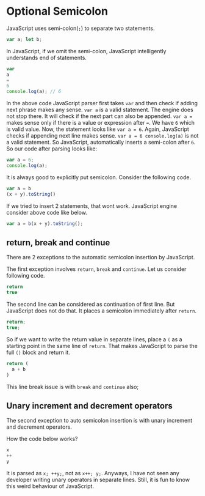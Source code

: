 
<Layout>
<SEO title="Optional Semicolon in JavaScript" />
<JSLayout>

# Optional Semicolon

JavaScript uses semi-colon(`;`) to separate two statements.

```javascript
var a; let b;
```

In JavaScript, if we omit the semi-colon, JavaScript intelligently understands end of statements.

```javascript
var
a
=
6
console.log(a); // 6
```

In the above code JavaScript parser first takes `var` and then check if adding next phrase makes any sense. `var a` is a valid statement. The engine does not stop there. It will check if the next part can also be appended. `var a =` makes sense only if there is a value or expression after `=`. We have `6` which is valid value. Now, the statement looks like `var a = 6`. Again, JavaScript checks if appending next line makes sense. `var a = 6 console.log(a)` is not a valid statement. So JavaScript, automatically inserts a semi-colon after `6`. So our code after parsing looks like:

```javascript
var a = 6;
console.log(a);
```

It is always good to explicitly put semicolon. Consider the following code.

```javascript
var a = b
(x + y).toString()
```

If we tried to insert 2 statements, that wont work. JavaScript engine consider above code like below.

```javascript
var a = b(x + y).toString();
```

## return, break and continue

There are 2 exceptions to the automatic semicolon insertion by JavaScript.

The first exception involves `return`, `break` and `continue`. Let us consider following code.

```javascript
return
true
```

The second line can be considered as continuation of first line. But JavaScript does not do that. It places a semicolon immediately after `return`.

```javascript
return;
true;
```

So if we want to write the return value in separate lines, place a `(` as a starting point in the same line of `return`. That makes JavaScript to parse the full `()` block and return it.

```javascript
return (
  a + b
)
```

This line break issue is with `break` and `continue` also;

## Unary increment and decrement operators

The second exception to auto semicolon insertion is with unary increment and decrement operators.

How the code below works?

```javascript
x
++
y
```

It is parsed as `x; ++y;`, not as `x++; y;`. Anyways, I have not seen any developer writing unary operators in separate lines. Still, it is fun to know this weird behaviour of JavaScript.

</JSLayout>
</Layout>
